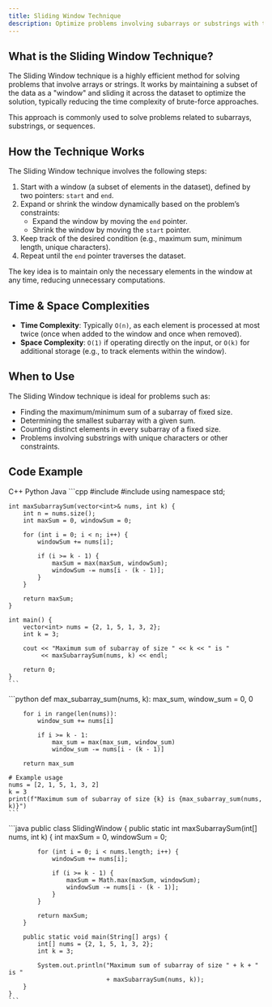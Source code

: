 ```yaml
---
title: Sliding Window Technique
description: Optimize problems involving subarrays or substrings with the sliding window technique.
---
```


## What is the Sliding Window Technique?

The Sliding Window technique is a highly efficient method for solving problems that involve arrays or strings. It works by maintaining a subset of the data as a "window" and sliding it across the dataset to optimize the solution, typically reducing the time complexity of brute-force approaches.

This approach is commonly used to solve problems related to subarrays, substrings, or sequences.

## How the Technique Works

The Sliding Window technique involves the following steps:

1. Start with a window (a subset of elements in the dataset), defined by two pointers: `start` and `end`.
2. Expand or shrink the window dynamically based on the problem’s constraints:
   - Expand the window by moving the `end` pointer.
   - Shrink the window by moving the `start` pointer.
3. Keep track of the desired condition (e.g., maximum sum, minimum length, unique characters).
4. Repeat until the `end` pointer traverses the dataset.

The key idea is to maintain only the necessary elements in the window at any time, reducing unnecessary computations.

## Time & Space Complexities

- **Time Complexity**: Typically `O(n)`, as each element is processed at most twice (once when added to the window and once when removed).
- **Space Complexity**: `O(1)` if operating directly on the input, or `O(k)` for additional storage (e.g., to track elements within the window).

## When to Use

The Sliding Window technique is ideal for problems such as:

- Finding the maximum/minimum sum of a subarray of fixed size.
- Determining the smallest subarray with a given sum.
- Counting distinct elements in every subarray of a fixed size.
- Problems involving substrings with unique characters or other constraints.

## Code Example

<Tabs defaultValue="python" className="pt-5 pb-1">
  <TabsList>
    <TabsTrigger value="cpp">C++</TabsTrigger>
    <TabsTrigger value="python">Python</TabsTrigger>
    <TabsTrigger value="java">Java</TabsTrigger>
  </TabsList>

  <TabsContent value="cpp">
    ```cpp
    #include <iostream>
    #include <vector>
    using namespace std;

    int maxSubarraySum(vector<int>& nums, int k) {
        int n = nums.size();
        int maxSum = 0, windowSum = 0;

        for (int i = 0; i < n; i++) {
            windowSum += nums[i];

            if (i >= k - 1) {
                maxSum = max(maxSum, windowSum);
                windowSum -= nums[i - (k - 1)];
            }
        }

        return maxSum;
    }

    int main() {
        vector<int> nums = {2, 1, 5, 1, 3, 2};
        int k = 3;

        cout << "Maximum sum of subarray of size " << k << " is " 
             << maxSubarraySum(nums, k) << endl;

        return 0;
    }
    ```
  </TabsContent>

  <TabsContent value="python">
    ```python
    def max_subarray_sum(nums, k):
        max_sum, window_sum = 0, 0

        for i in range(len(nums)):
            window_sum += nums[i]

            if i >= k - 1:
                max_sum = max(max_sum, window_sum)
                window_sum -= nums[i - (k - 1)]

        return max_sum

    # Example usage
    nums = [2, 1, 5, 1, 3, 2]
    k = 3
    print(f"Maximum sum of subarray of size {k} is {max_subarray_sum(nums, k)}")
    ```
  </TabsContent>

  <TabsContent value="java">
    ```java
    public class SlidingWindow {
        public static int maxSubarraySum(int[] nums, int k) {
            int maxSum = 0, windowSum = 0;

            for (int i = 0; i < nums.length; i++) {
                windowSum += nums[i];

                if (i >= k - 1) {
                    maxSum = Math.max(maxSum, windowSum);
                    windowSum -= nums[i - (k - 1)];
                }
            }

            return maxSum;
        }

        public static void main(String[] args) {
            int[] nums = {2, 1, 5, 1, 3, 2};
            int k = 3;

            System.out.println("Maximum sum of subarray of size " + k + " is " 
                               + maxSubarraySum(nums, k));
        }
    }
    ```
  </TabsContent>
</Tabs>
